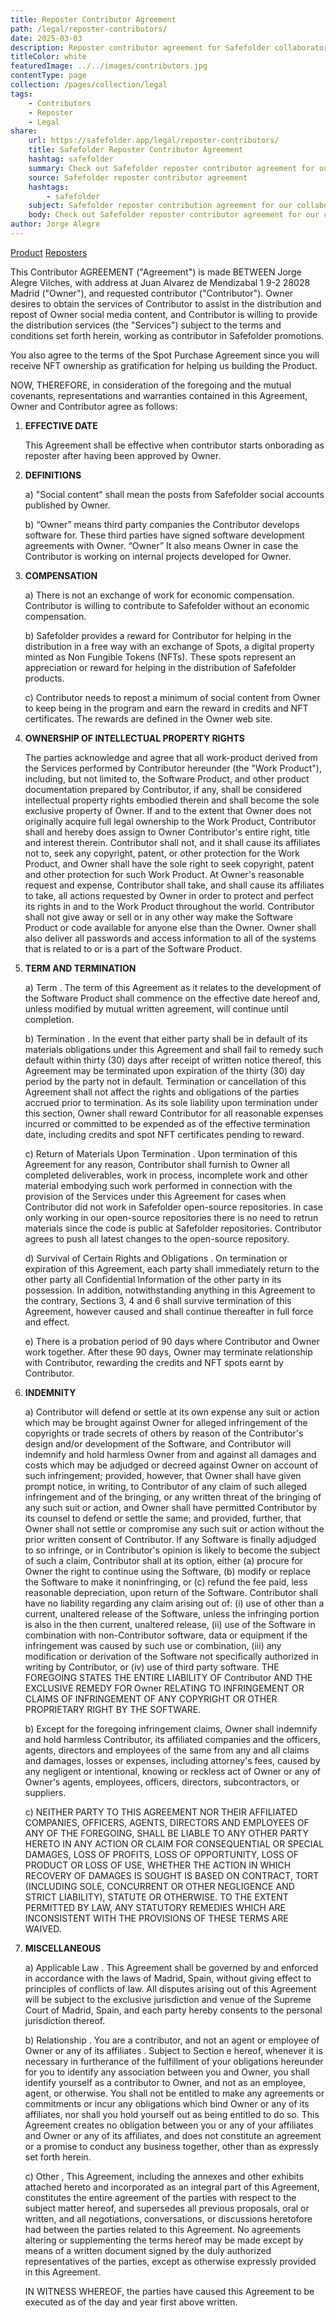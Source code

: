 ```yaml
---
title: Reposter Contributor Agreement
path: /legal/reposter-contributors/
date: 2025-03-03
description: Reposter contributor agreement for Safefolder collaborator economy
titleColor: white
featuredImage: ../../images/contributors.jpg
contentType: page
collection: /pages/collection/legal
tags:
    - Contributors
    - Reposter
    - Legal
share:
    url: https://safefolder.app/legal/reposter-contributors/
    title: Safefolder Reposter Contributor Agreement
    hashtag: safefolder
    summary: Check out Safefolder reposter contributor agreement for our collaboration economy
    source: Safefolder reposter contributor agreement
    hashtags:
        - safefolder
    subject: Safefolder reposter contribution agreement for our collaboration economy
    body: Check out Safefolder reposter contributor agreement for our collaboration economy
author: Jorge Alegre
---
```


<div class="btn-group mt-5 mb-5 container-fluid">
  <a href="/legal/product-contributors/" class="btn btn-primary" >Product</a>
  <a href="/legal/reposter-contributors/" class="btn btn-primary active" aria-current="page">Reposters</a>
</div>

This Contributor AGREEMENT ("Agreement") is made BETWEEN Jorge Alegre Vilches, with
address at Juan Alvarez de Mendizabal 1 9-2 28028 Madrid ("Owner"), and requested
contributor ("Contributor"). Owner desires to obtain the services of Contributor to
assist in the distribution and repost of Owner social media content, and Contributor 
is willing to provide the distribution services (the "Services") subject to the terms and 
conditions set forth herein, working as contributor in Safefolder promotions.

You also agree to the terms of the Spot Purchase Agreement since you will receive NFT
ownership as gratification for helping us building the Product.

NOW, THEREFORE, in consideration of the foregoing and the mutual covenants,
representations and warranties contained in this Agreement, Owner and Contributor
agree as follows:

1. **EFFECTIVE DATE**

    This Agreement shall be effective when contributor starts onborading as reposter after
    having been approved by Owner.

2. **DEFINITIONS**

    a) "Social content" shall mean the posts from Safefolder social accounts published
    by Owner.

    b) “Owner” means third party companies the Contributor develops software for. These
    third parties have signed software development agreements with Owner.
    “Owner” It also means Owner in case the Contributor is working on internal
    projects developed for Owner.

3. **COMPENSATION**

    a) There is not an exchange of work for economic compensation. Contributor is willing
    to contribute to Safefolder without an economic compensation.

    b) Safefolder provides a reward for Contributor for helping in the distribution in a
    free way with an exchange of Spots, a digital property minted as Non Fungible Tokens (NFTs).
    These spots represent an appreciation or reward for helping in the distribution of Safefolder
    products.

    c) Contributor needs to repost a minimum of social content from Owner to keep being in the program
    and earn the reward in credits and NFT certificates. The rewards are defined in the Owner web site.

4. **OWNERSHIP OF INTELLECTUAL PROPERTY RIGHTS**

    The parties acknowledge and agree that all work-product derived from the Services
    performed by Contributor hereunder (the "Work Product"), including, but not limited to,
    the Software Product, and other product documentation prepared by Contributor, if any,
    shall be considered intellectual property rights embodied therein and shall become the sole exclusive
    property of Owner. If and to the extent that Owner does not originally acquire full legal
    ownership to the Work Product, Contributor shall and hereby does assign to Owner
    Contributor's entire right, title and interest therein. Contributor shall not, and it shall cause
    its affiliates not to, seek any copyright, patent, or other protection for the Work Product,
    and Owner shall have the sole right to seek copyright, patent and other protection for
    such Work Product. At Owner's reasonable request and expense, Contributor shall take,
    and shall cause its affiliates to take, all actions requested by Owner in order to protect
    and perfect its rights in and to the Work Product throughout the world. Contributor shall
    not give away or sell or in any other way make the Software Product or code available
    for anyone else than the Owner. Owner shall also deliver all passwords and access
    information to all of the systems that is related to or is a part of the Software Product.
    
5. **TERM AND TERMINATION**

    a) Term . The term of this Agreement as it relates to the development of the
    Software Product shall commence on the effective date hereof and, unless
    modified by mutual written agreement, will continue until completion.

    b) Termination . In the event that either party shall be in default of its materials
    obligations under this Agreement and shall fail to remedy such default within
    thirty (30) days after receipt of written notice thereof, this Agreement may be
    terminated upon expiration of the thirty (30) day period by the party not in default.
    Termination or cancellation of this Agreement shall not affect the rights and
    obligations of the parties accrued prior to termination. As its sole liability upon
    termination under this section, Owner shall reward Contributor for all reasonable
    expenses incurred or committed to be expended as of the effective termination
    date, including credits and spot NFT certificates pending to reward.

    c) Return of Materials Upon Termination . Upon termination of this Agreement
    for any reason, Contributor shall furnish to Owner all completed deliverables, work
    in process, incomplete work and other material embodying such work performed
    in connection with the provision of the Services under this Agreement for cases when
    Contributor did not work in Safefolder open-source repositories. In case only working
    in our open-source repositories there is no need to retrun materials since the code
    is public at Safefolder repositories. Contributor agrees to push all latest changes
    to the open-source repository.

    d) Survival of Certain Rights and Obligations . On termination or expiration of
    this Agreement, each party shall immediately return to the other party all
    Confidential Information of the other party in its possession. In addition,
    notwithstanding anything in this Agreement to the contrary, Sections 3, 4 and 6
    shall survive termination of this Agreement, however caused and shall continue
    thereafter in full force and effect.

    e) There is a probation period of 90 days where Contributor and Owner work together.
    After these 90 days, Owner may terminate relationship with Contributor, rewarding the
    credits and NFT spots earnt by Contributor.

6. **INDEMNITY**

    a) Contributor will defend or settle at its own expense any suit or action which may be
    brought against Owner for alleged infringement of the copyrights or trade secrets
    of others by reason of the Contributor's design and/or development of the
    Software, and Contributor will indemnify and hold harmless Owner from and
    against all damages and costs which may be adjudged or decreed against Owner
    on account of such infringement; provided, however, that Owner shall have given
    prompt notice, in writing, to Contributor of any claim of such alleged infringement
    and of the bringing, or any written threat of the bringing of any such suit or action,
    and Owner shall have permitted Contributor by its counsel to defend or settle the
    same; and provided, further, that Owner shall not settle or compromise any such
    suit or action without the prior written consent of Contributor. If any Software is
    finally adjudged to so infringe, or in Contributor's opinion is likely to become the
    subject of such a claim, Contributor shall at its option, either (a) procure for Owner
    the right to continue using the Software, (b) modify or replace the Software to
    make it noninfringing, or (c) refund the fee paid, less reasonable depreciation,
    upon return of the Software. Contributor shall have no liability regarding any claim
    arising out of: (i) use of other than a current, unaltered release of the Software,
    unless the infringing portion is also in the then current, unaltered release, (ii) use
    of the Software in combination with non-Contributor software, data or equipment if
    the infringement was caused by such use or combination, (iii) any modification or
    derivation of the Software not specifically authorized in writing by Contributor, or
    (iv) use of third party software. THE FOREGOING STATES THE ENTIRE
    LIABILITY OF Contributor AND THE EXCLUSIVE REMEDY FOR Owner
    RELATING TO INFRINGEMENT OR CLAIMS OF INFRINGEMENT OF ANY
    COPYRIGHT OR OTHER PROPRIETARY RIGHT BY THE SOFTWARE.

    b) Except for the foregoing infringement claims, Owner shall indemnify and hold
    harmless Contributor, its affiliated companies and the officers, agents, directors
    and employees of the same from any and all claims and damages, losses or
    expenses, including attorney's fees, caused by any negligent or intentional,
    knowing or reckless act of Owner or any of Owner's agents, employees, officers,
    directors, subcontractors, or suppliers.

    c) NEITHER PARTY TO THIS AGREEMENT NOR THEIR AFFILIATED
    COMPANIES, OFFICERS, AGENTS, DIRECTORS AND EMPLOYEES OF ANY
    OF THE FOREGOING, SHALL BE LIABLE TO ANY OTHER PARTY HERETO
    IN ANY ACTION OR CLAIM FOR CONSEQUENTIAL OR SPECIAL DAMAGES,
    LOSS OF PROFITS, LOSS OF OPPORTUNITY, LOSS OF PRODUCT OR
    LOSS OF USE, WHETHER THE ACTION IN WHICH RECOVERY OF
    DAMAGES IS SOUGHT IS BASED ON CONTRACT, TORT (INCLUDING SOLE,
    CONCURRENT OR OTHER NEGLIGENCE AND STRICT LIABILITY),
    STATUTE OR OTHERWISE. TO THE EXTENT PERMITTED BY LAW, ANY
    STATUTORY REMEDIES WHICH ARE INCONSISTENT WITH THE
    PROVISIONS OF THESE TERMS ARE WAIVED.

7. **MISCELLANEOUS**

    a) Applicable Law . This Agreement shall be governed by and enforced in
    accordance with the laws of Madrid, Spain, without giving effect to
    principles of conflicts of law. All disputes arising out of this Agreement will be
    subject to the exclusive jurisdiction and venue of the Supreme Court of Madrid, 
    Spain, and each party hereby consents to the personal jurisdiction thereof.

    b) Relationship . You are a contributor, and not an agent or employee
    of Owner or any of its affiliates . Subject to Section e hereof, whenever it is
    necessary in furtherance of the fulfillment of your obligations hereunder for you to
    identify any association between you and Owner, you shall identify yourself as
    a contributor to Owner, and not as an employee, agent, or
    otherwise. You shall not be entitled to make any agreements or commitments or
    incur any obligations which bind Owner or any of its affiliates, nor shall you
    hold yourself out as being entitled to do so. This Agreement creates no obligation
    between you or any of your affiliates and Owner or any of its affiliates, and
    does not constitute an agreement or a promise to conduct any business together,
    other than as expressly set forth herein.

    c) Other , This Agreement, including the annexes and other exhibits attached hereto
    and incorporated as an integral part of this Agreement, constitutes the entire
    agreement of the parties with respect to the subject matter hereof, and
    supersedes all previous proposals, oral or written, and all negotiations,
    conversations, or discussions heretofore had between the parties related to this
    Agreement. No agreements altering or supplementing the terms hereof may be
    made except by means of a written document signed by the duly authorized
    representatives of the parties, except as otherwise expressly provided in this
    Agreement.

    IN WITNESS WHEREOF, the parties have caused this Agreement to be executed as of
    the day and year first above written.